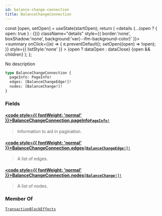 ```yaml
---
id: balance-change-connection
title: BalanceChangeConnection
---
```









  const [open, setOpen] = useState(startOpen);
  return (
    <details {...(open ? { open: true } : {})} className="details" style={{ border:'none', boxShadow:'none', background:'var(--ifm-background-color)' }}>
      <summary
        onClick={(e) => {
          e.preventDefault();
          setOpen((open) => !open);
        }}
        style={{ listStyle:'none' }}
      >
      {open ? dataOpen : dataClose}
      </summary>
      {open && children}
    </details>
  );
};








No description


```graphql
type BalanceChangeConnection {
  pageInfo: PageInfo!
  edges: [BalanceChangeEdge!]!
  nodes: [BalanceChange!]!
}
```




### Fields

#### [<code style={{ fontWeight: 'normal' }}>BalanceChangeConnection.<b>pageInfo</b></code>](#)<Bullet />[`PageInfo!`](/references/sui-api/sui-graphql/reference/objects/page-info) <Badge class="badge badge--secondary" text="non-null"/> <Badge class="badge badge--secondary" text="object"/> 
> 
> 
> Information to aid in pagination.
> 

#### [<code style={{ fontWeight: 'normal' }}>BalanceChangeConnection.<b>edges</b></code>](#)<Bullet />[`[BalanceChangeEdge!]!`](/references/sui-api/sui-graphql/reference/objects/balance-change-edge) <Badge class="badge badge--secondary" text="non-null"/> <Badge class="badge badge--secondary" text="object"/> 
> 
> 
> A list of edges.
> 

#### [<code style={{ fontWeight: 'normal' }}>BalanceChangeConnection.<b>nodes</b></code>](#)<Bullet />[`[BalanceChange!]!`](/references/sui-api/sui-graphql/reference/objects/balance-change) <Badge class="badge badge--secondary" text="non-null"/> <Badge class="badge badge--secondary" text="object"/> 
> 
> 
> A list of nodes.
> 



### Member Of

[`TransactionBlockEffects`](/references/sui-api/sui-graphql/reference/objects/transaction-block-effects)  <Badge class="badge badge--secondary" text="object"/>

